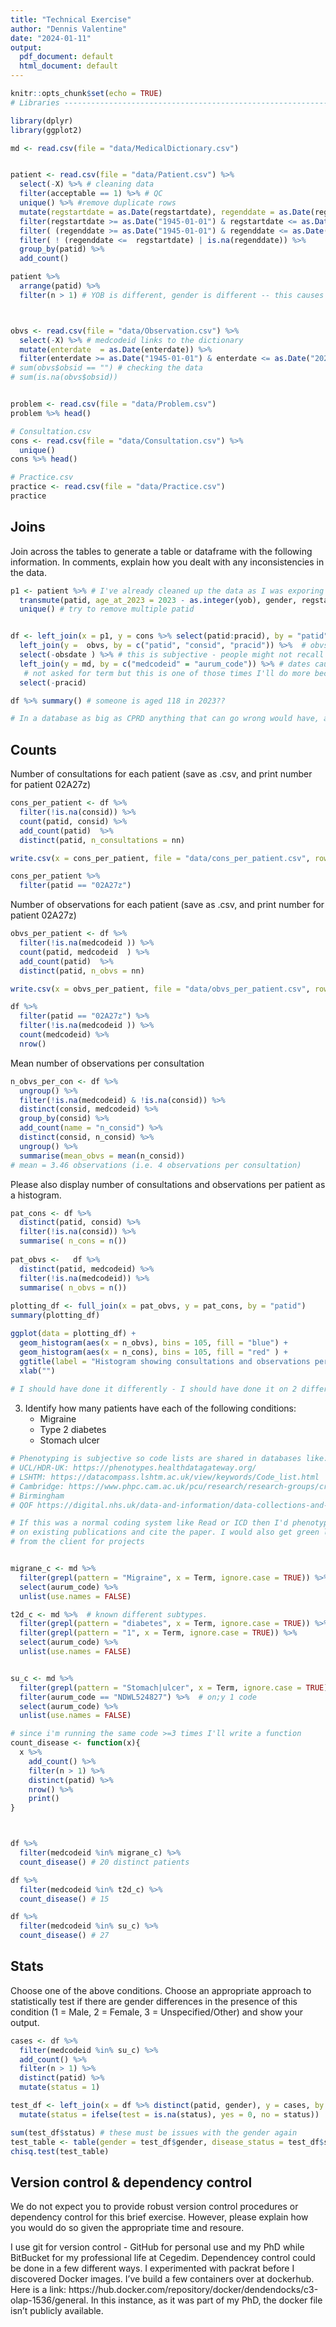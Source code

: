---
title: "Technical Exercise"
author: "Dennis Valentine"
date: "2024-01-11"
output:
  pdf_document: default
  html_document: default
---

```{r setup, include=FALSE}
knitr::opts_chunk$set(echo = TRUE)
# Libraries ---------------------------------------------------------------

library(dplyr)
library(ggplot2)
```

```{r loading_data}
md <- read.csv(file = "data/MedicalDictionary.csv")


patient <- read.csv(file = "data/Patient.csv") %>% 
  select(-X) %>% # cleaning data 
  filter(acceptable == 1) %>% # QC
  unique() %>% #remove duplicate rows
  mutate(regstartdate = as.Date(regstartdate), regenddate = as.Date(regenddate )) %>%  
  filter(regstartdate >= as.Date("1945-01-01") & regstartdate <= as.Date("2023-01-01")) %>%   # removing mistakes in the regdate 
  filter( (regenddate >= as.Date("1945-01-01") & regenddate <= as.Date("2023-01-01")) | is.na(regenddate)) %>%  # NA here could be active patients -- make sure no one las left before joiing
  filter( ! (regenddate <=  regstartdate) | is.na(regenddate)) %>% 
  group_by(patid) %>% 
  add_count()

patient %>% 
  arrange(patid) %>% 
  filter(n > 1) # YOB is different, gender is different -- this causes problems later on. At this point I have to leave the data in - one way this can be addressed is if it can be linked to xternal data sets like HES to establish the geneder and YOB.   



obvs <- read.csv(file = "data/Observation.csv") %>% 
  select(-X) %>% # medcodeid links to the dictionary 
  mutate(enterdate  = as.Date(enterdate)) %>% 
  filter(enterdate >= as.Date("1945-01-01") & enterdate <= as.Date("2023-01-01"))   # removing mistakes  
# sum(obvs$obsid == "") # checking the data 
# sum(is.na(obvs$obsid))


problem <- read.csv(file = "data/Problem.csv")
problem %>% head()

# Consultation.csv
cons <- read.csv(file = "data/Consultation.csv") %>% 
  unique()
cons %>% head() 

# Practice.csv
practice <- read.csv(file = "data/Practice.csv")
practice

```

## Joins
Join across the tables to generate a table or dataframe with the following information. In comments, explain how you dealt with any inconsistencies in the data.

```{r cars}

p1 <- patient %>% # I've already cleaned up the data as I was exporing it. 
  transmute(patid, age_at_2023 = 2023 - as.integer(yob), gender, regstartdate,  regenddate) %>% 
  unique() # try to remove multiple patid 


df <- left_join(x = p1, y = cons %>% select(patid:pracid), by = "patid") %>% # 1: many mapping, -- gender issues with FyHqc6 -- leave them in right now, no real way to know what the true gender is without additional data e.g. link to HES
  left_join(y =  obvs, by = c("patid", "consid", "pracid")) %>%  # obvs[30817,] == FyHqc6 person ID causing issues again. most likely more people in here are duplicates with issues but gobal QC on the data set is out of scope
  select(-obsdate ) %>% # this is subjective - people might not recall correctly, skewing answers. But then again if they don't get an appointment for weeks then the entry date is also skewed. I have to make a call because we don't have this in THIN. Furture work - plot histogram between two date types. Not sure what Aurum's normal practice is here  
  left_join(y = md, by = c("medcodeid" = "aurum_code")) %>% # dates causing issues -- just take the minimum data and again push for global QC 
   # not asked for term but this is one of those times I'll do more because from experience, clients don't always know what they want. They need something human-readable. Won't break protocol if locked in a contract or approved by some review committee 
  select(-pracid)

df %>% summary() # someone is aged 118 in 2023?? 

# In a database as big as CPRD anything that can go wrong would have, at some level, gone wrong. I think this data set was similar but I didn't explore it that well due to the time limit. 


```

## Counts

Number of consultations for each patient (save as .csv, and print number for patient 02A27z)

```{r counts1}
cons_per_patient <- df %>% 
  filter(!is.na(consid)) %>% 
  count(patid, consid) %>% 
  add_count(patid)  %>% 
  distinct(patid, n_consultations = nn) 

write.csv(x = cons_per_patient, file = "data/cons_per_patient.csv", row.names = FALSE)

cons_per_patient %>% 
  filter(patid == "02A27z")


```

Number of observations for each patient (save as .csv, and print number for patient 02A27z)
```{r, counts2}
obvs_per_patient <- df %>% 
  filter(!is.na(medcodeid )) %>% 
  count(patid, medcodeid  ) %>% 
  add_count(patid)  %>% 
  distinct(patid, n_obvs = nn)

write.csv(x = obvs_per_patient, file = "data/obvs_per_patient.csv", row.names = FALSE)

df %>% 
  filter(patid == "02A27z") %>% 
  filter(!is.na(medcodeid )) %>% 
  count(medcodeid) %>% 
  nrow()

```

Mean number of observations per consultation
```{r mean}
n_obvs_per_con <- df %>% 
  ungroup() %>% 
  filter(!is.na(medcodeid) & !is.na(consid)) %>% 
  distinct(consid, medcodeid) %>% 
  group_by(consid) %>% 
  add_count(name = "n_consid") %>% 
  distinct(consid, n_consid) %>% 
  ungroup() %>% 
  summarise(mean_obvs = mean(n_consid))
# mean = 3.46 observations (i.e. 4 observations per consultation)

```

Please also display number of consultations and observations per patient as a histogram.
```{r histogram}

pat_cons <- df %>% 
  distinct(patid, consid) %>% 
  filter(!is.na(consid)) %>% 
  summarise( n_cons = n())
  
pat_obvs <-   df %>% 
  distinct(patid, medcodeid) %>% 
  filter(!is.na(medcodeid)) %>% 
  summarise( n_obvs = n())
  
plotting_df <- full_join(x = pat_obvs, y = pat_cons, by = "patid")
summary(plotting_df)

ggplot(data = plotting_df) +
  geom_histogram(aes(x = n_obvs), bins = 105, fill = "blue") +
  geom_histogram(aes(x = n_cons), bins = 105, fill = "red" ) +
  ggtitle(label = "Histogram showing consultations and observations per patient", subtitle = "blue = number of consultations, red = number of observation") +
  xlab("")
  
# I should have done it differently - I should have done it on 2 different histograms and glued it together with `cowplot` or similar package - the scales are well off!! Not good :( 


```
  
3. Identify how many patients have each of the following conditions:
    - Migraine
    - Type 2 diabetes
    - Stomach ulcer  
    
```{r phenotyping}


# Phenotyping is subjective so code lists are shared in databases like:
# UCL/HDR-UK: https://phenotypes.healthdatagateway.org/
# LSHTM: https://datacompass.lshtm.ac.uk/view/keywords/Code_list.html
# Cambridge: https://www.phpc.cam.ac.uk/pcu/research/research-groups/crmh/cprd_cam/codelists/v11/
# Birmingham
# QOF https://digital.nhs.uk/data-and-information/data-collections-and-data-sets/data-collections/quality-and-outcomes-framework-qof/quality-and-outcome-framework-qof-business-rules/quality-and-outcomes-framework-qof-business-rules-v47.0-2022-2023

# If this was a normal coding system like Read or ICD then I'd phenotype based
# on existing publications and cite the paper. I would also get green light
# from the client for projects


migrane_c <- md %>% 
  filter(grepl(pattern = "Migraine", x = Term, ignore.case = TRUE)) %>% 
  select(aurum_code) %>% 
  unlist(use.names = FALSE)

t2d_c <- md %>%  # known different subtypes. 
  filter(grepl(pattern = "diabetes", x = Term, ignore.case = TRUE)) %>% 
  filter(grepl(pattern = "1", x = Term, ignore.case = TRUE)) %>% 
  select(aurum_code) %>% 
  unlist(use.names = FALSE)


su_c <- md %>% 
  filter(grepl(pattern = "Stomach|ulcer", x = Term, ignore.case = TRUE)) %>% 
  filter(aurum_code == "NDWL524827") %>%  # on;y 1 code 
  select(aurum_code) %>% 
  unlist(use.names = FALSE)

# since i'm running the same code >=3 times I'll write a function
count_disease <- function(x){
  x %>% 
    add_count() %>% 
    filter(n > 1) %>% 
    distinct(patid) %>% 
    nrow() %>% 
    print()
}



df %>% 
  filter(medcodeid %in% migrane_c) %>% 
  count_disease() # 20 distinct patients 

df %>% 
  filter(medcodeid %in% t2d_c) %>% 
  count_disease() # 15

df %>% 
  filter(medcodeid %in% su_c) %>% 
  count_disease() # 27

```

## Stats
Choose one of the above conditions. Choose an appropriate approach to statistically test if there are gender differences in the presence of this condition (1 = Male, 2 = Female, 3 = Unspecified/Other) and show your output.

```{r stats}
cases <- df %>% 
  filter(medcodeid %in% su_c) %>% 
  add_count() %>% 
  filter(n > 1) %>% 
  distinct(patid) %>% 
  mutate(status = 1)

test_df <- left_join(x = df %>% distinct(patid, gender), y = cases, by = "patid") %>% 
  mutate(status = ifelse(test = is.na(status), yes = 0, no = status))

sum(test_df$status) # these must be issues with the gender again 
test_table <- table(gender = test_df$gender, disease_status = test_df$status)
chisq.test(test_table)
```

## Version control & dependency control
We do not expect you to provide robust version control procedures or dependency control for this brief exercise. However, please explain how you would do so given the appropriate time and resoure.

I use git for version control - GitHub for personal use and my PhD while BitBucket for my professional life at Cegedim. Dependencey control could be done in a few different ways. I experimented with packrat before I discovered Docker images. I've build a few containers over at dockerhub. Here is a link:
https://hub.docker.com/repository/docker/dendendocks/c3-olap-1536/general. In this instance, as it was part of my PhD, the docker file isn't publicly
available.
  